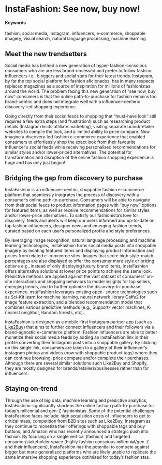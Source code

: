 # InstaFashion: See now, buy now! {#InstaFashion}

#### Keywords

fashion, social media, instagram, influencers, e-commerce, shoppable imagery, visual search, natural language processing, machine learning

## Meet the new trendsetters

Social media has birthed a new generation of hyper-fashion-conscious consumers who are are less brand-obsessed and prefer to follow fashion influencers i.e., bloggers and social stars for their latest trends. Instagram, by far the top social platform for fashion aficionados, has in many respects replaced magazines as a source of inspiration for millions of fashionistas around the world. The problem facing this new generation of "see now, buy now" consumers is that the online path-to-purchase for fashion remains too brand-centric and does not integrate well with a influencer-centeric discovery-led shopping experience.

Going directly from their social feeds to shopping that "must-have look" still requires a few extra steps (and frustration!) such as researching product details (Instagram limits affiliate marketing), visiting separate brand/retailer websites to compile the look, and a limited ability to price compare. Now imagine a discovery-led fashion e-commerce experience that enabled consumers to effortlessly shop the exact look from their favourite influencer's social feeds while receiving personalised recommendations for similar styles and/or lower-priced alternatives. The potential for transformation and disruption of the online fashion shopping experience is huge and has only just begun!

## Bridging the gap from discovery to purchase

InstaFashion is an influencer-centric, shoppable fashion e-commerce platform that seamlessly integrates the process of discovery with a consumer's online path-to-purchase. Consumers will be able to navigate from their social feeds to product information pages with "buy now" options for featured items, as well as receive recommendations for similar styles and/or lower-price alternatives. To satisfy our fashionista’s love for discovery, feeds and alerts will keep our users informed and up-to-date on top fashion influencers, designer news and emerging fashion trends, curated based on each user's personalized profile and style preferences.

By leveraging image recognition, natural language processing and machine learning technologies, InstaFashion turns social media posts into shoppable imagery by locating featured items and displaying product information and prices from related e-commerce sites. Images that score high style-match percentages are also displayed to offer the consumer more style or pricing options e.g., instead of only displaying luxury brand items, InstaFashion offers alternative solutions at lower price points to achieve the same look. Predictive methods are applied against the vast dataset of consumers’ on-site interactions and shopping behaviors to model insights for top sellers, emerging trends, and to further optimize the discovery-to-purchase experience. nstaFashion leverages existing open- source technologies such as Sci-Kit learn for machine learning, neural network library Caffe2 for image feature extraction, and a blended recommendation model that combines various predictive methods (e.g., Support- vector machines, K-nearest neighbor, Random forests, etc).

InstaFashion is designed as a mobile-first Instagram partner app (such as [Like2Buy](https://www.curalate.com/blog/like2buy-drive-traffic-and-revenue-from-instagram/)) that aims to further connect influencers and their followers via a brand-agnostic e-commerce platform. Fashion influencers are able to better monetize their social media feeds by adding an InstaFashion link in their profile converting their Instagram posts into a shoppable gallery. By clicking on this single link, consumers are taken to a gallery of their influencer's instagram photos and videos (now with shoppable product tags) where they can continue browsing, price compare and/or complete their purchases. Although there are several similar solutions such Like2Buy and Shopify, they are mostly designed for brands/retailers/businesses rather than for influencers.

## Staying on-trend

Through the use of big data, machine learning and predictive analytics, InstaFashion significantly shortens the online fashion path-to-purchase for today’s millennial and gen-Z fashionistas. Some of the potential challenges InstaFashion faces include: high acquisition costs of influencers to get to critical mass, competition from B2B sites such as Like2Buy, Instagram as they continue to monetize their offerings with shoppable tags and buy buttons, and Amazon who has recently announced a strategic push into fashion. By focusing on a single vertical (fashion) and targeted consumer/stakeholder space (highly fashion conscious millennial/gen-Z and their influencers), InstaFashion has the potential to compete against bigger but more generalized platforms who are likely unable to replicate the same immersive shopping experience optimized for today's fashionistas. 